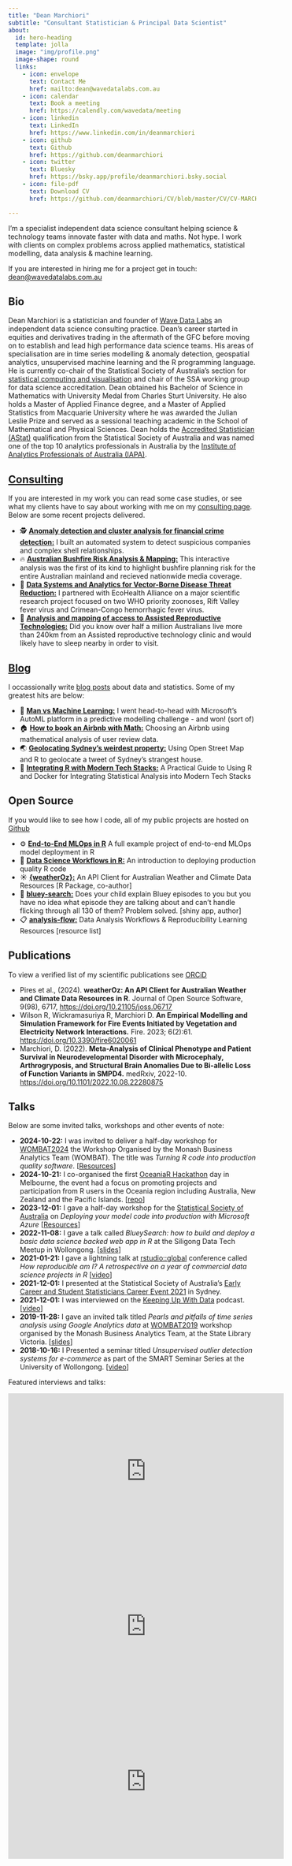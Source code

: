```yaml
---
title: "Dean Marchiori"
subtitle: "Consultant Statistician & Principal Data Scientist"
about:
  id: hero-heading 
  template: jolla
  image: "img/profile.png"
  image-shape: round
  links:
    - icon: envelope
      text: Contact Me
      href: mailto:dean@wavedatalabs.com.au
    - icon: calendar
      text: Book a meeting
      href: https://calendly.com/wavedata/meeting
    - icon: linkedin
      text: LinkedIn
      href: https://www.linkedin.com/in/deanmarchiori
    - icon: github
      text: Github
      href: https://github.com/deanmarchiori
    - icon: twitter
      text: Bluesky
      href: https://bsky.app/profile/deanmarchiori.bsky.social
    - icon: file-pdf
      text: Download CV
      href: https://github.com/deanmarchiori/CV/blob/master/CV/CV-MARCHIORI.pdf

---
```



:::{#hero-heading}
I'm a specialist independent data science consultant helping science & technology teams innovate faster with data and maths. Not hype. I work with clients on complex problems across applied mathematics, statistical modelling, data analysis & machine learning.  

If you are interested in hiring me for a project get in touch: [dean@wavedatalabs.com.au](mailto:dean@wavedatalabs.com.au)   
::: 


## Bio  

Dean Marchiori is a statistician and founder of [Wave Data Labs](https://www.wavedatalabs.com.au/) an independent data science consulting practice. Dean's career started in equities and derivatives trading in the aftermath of the GFC before moving on to establish and lead high performance data science teams. His areas of specialisation are in time series modelling & anomaly detection, geospatial analytics, unsupervised machine learning and the R programming language. He is currently co-chair of the Statistical Society of Australia’s section for [statistical computing and visualisation](https://statsoc.org.au/Statistical-Computing-and-Visualisation-Section) and chair of the SSA working group for data science accreditation. Dean obtained his Bachelor of Science in Mathematics with University Medal from Charles Sturt University. He also holds a Master of Applied Finance degree, and a Master of Applied Statistics from Macquarie University where he was awarded the Julian Leslie Prize and served as a sessional teaching academic in the School of Mathematical and Physical Sciences. Dean holds the [Accredited Statistician (AStat)](https://statsoc.org.au/Professional-accreditation) qualification from the Statistical Society of Australia and was named one of the top 10 analytics professionals in Australia by the [Institute of Analytics Professionals of Australia (IAPA)](https://www.iapa.org.au/).   

## [Consulting](consulting/) 

If you are interested in my work you can read some case studies, or see what my clients have to say about working with me on my [consulting page](consulting/index.qmd). Below are some recent projects delivered.

- 🕵 [**Anomaly detection and cluster analysis for financial crime detection:**](consulting/2024-01-01-service-2/) I built an automated system to detect suspicious companies and complex shell relationships. 
- 🔥 [**Australian Bushfire Risk Analysis & Mapping:**](consulting/2024-01-01-service-1/) This interactive analysis was the first of its kind to highlight bushfire planning risk for the entire Australian mainland and recieved nationwide media coverage.   
- 🦟 [**Data Systems and Analytics for Vector-Borne Disease Threat Reduction:**](consulting/2024-10-11-eco/) I partnered with EcoHealth Alliance on a major scientific research project focused on two WHO priority zoonoses, Rift Valley fever virus and Crimean-Congo hemorrhagic fever virus.
- 👶 [**Analysis and mapping of access to Assisted Reproductive Technologies:**](consulting/2024-01-01-service-4/) Did you know over half a million Australians live more than 240km from an Assisted reproductive technology clinic and would likely have to sleep nearby in order to visit.  


## [Blog](posts/)  

I occassionally write [blog posts](/posts/) about data and statistics. Some of my greatest hits are below:  

- 🥊 [**Man vs Machine Learning:**](posts/2023-06-02-man-vs-ml-20230619T002502Z-001/2023-06-02-man-vs-ml/) I went head-to-head with Microsoft’s AutoML platform in a predictive modelling challenge - and won! (sort of)  
- 🏠 [**How to book an Airbnb with Math:**](posts/2023-09-17-geolocating/) Choosing an Airbnb using mathematical analysis of user review data.  
- 🌏 [**Geolocating Sydney’s weirdest property:**](posts/2023-09-17-geolocating/) Using Open Street Map and R to geolocate a tweet of Sydney's strangest house.  
- 🔧 [**Integrating R with Modern Tech Stacks:**](posts/2024-12-02-r-docker/) A Practical Guide to Using R and Docker for Integrating Statistical Analysis into Modern Tech Stacks

## Open Source   

If you would like to see how I code, all of my public projects are hosted on [Github](https://github.com/deanmarchiori) 

- ⚙️ [**End-to-End MLOps in R**](https://github.com/deanmarchiori/r-model-template) A full example project of end-to-end MLOps model deployment in R
- 📘 [**Data Science Workflows in R:**](https://datasciworkflows.netlify.app/) An introduction to deploying production quality R code 
- ☀️ [**{weatherOz}:**](https://docs.ropensci.org/weatherOz/) An API Client for Australian Weather and Climate Data Resources [R Package, co-author]  
- 🐶 [**bluey-search:**](https://deanmarchiori.shinyapps.io/blueysearch/) Does your child explain Bluey episodes to you but you have no idea what episode they are talking about and can't handle flicking through all 130 of them? Problem solved. [shiny app, author]
- 📋 [**analysis-flow:**](https://github.com/deanmarchiori/analysis-flow) Data Analysis Workflows & Reproducibility Learning Resources [resource list]

## Publications  

To view a verified list of my scientific publications see [ORCiD](https://orcid.org/0000-0002-3430-7225)  

- Pires et al., (2024). **weatherOz: An API Client for Australian Weather and Climate Data Resources in R**. Journal of Open Source Software, 9(98), 6717, [https://doi.org/10.21105/joss.06717](https://doi.org/10.21105/joss.06717)   
- Wilson R, Wickramasuriya R, Marchiori D. **An Empirical Modelling and Simulation Framework for Fire Events Initiated by Vegetation and Electricity Network Interactions.** Fire. 2023; 6(2):61. [https://doi.org/10.3390/fire6020061](https://doi.org/10.3390/fire6020061)  
- Marchiori, D. (2022). **Meta-Analysis of Clinical Phenotype and Patient Survival in Neurodevelopmental Disorder with Microcephaly, Arthrogryposis, and Structural Brain Anomalies Due to Bi-allelic Loss of Function Variants in SMPD4.** medRxiv, 2022-10. [https://doi.org/10.1101/2022.10.08.22280875](https://doi.org/10.1101/2022.10.08.22280875)

## Talks  

Below are some invited talks, workshops and other events of note:  

- **2024-10-22:** I was invited to deliver a half-day workshop for [WOMBAT2024](https://wombat2024.numbat.space/tutorial_AM3.html) the Workshop Organised by the Monash Business Analytics Team (WOMBAT). The title was *Turning R code into production quality software*. [[Resources](https://datasciworkflows.netlify.app/)]   
- **2024-10-21:** I co-organised the first [OceaniaR Hackathon](https://statsocaus.github.io/oceaniaR-hack/) day in Melbourne, the event had a focus on promoting projects and participation from R users in the Oceania region including Australia, New Zealand and the Pacific Islands. [[repo](https://github.com/StatSocAus/oceaniaR-hack)]  
- **2023-12-01:** I gave a half-day workshop for the [Statistical Society of Australia](https://statsoc.org.au/event-5490184) on *Deploying your model code into production with Microsoft Azure* [[Resources](https://github.com/StatSocAus/tutorial_deploywithazure)]  
- **2022-11-08:** I gave a talk called *BlueySearch: how to build and deploy a basic data science backed web app in R* at the Siligong Data Tech Meetup in Wollongong. [[slides](https://github.com/deanmarchiori/siligong-data-talk)]   
- **2021-01-21:** I gave a lightning talk at [rstudio::global](https://cloud.rstudio.com/resources/rstudioglobal-2021/) conference called *How reproducible am I? A retrospective on a year of commercial data science projects in R* [[video](https://youtu.be/4T8gz9AmNOA)]  
- **2021-12-01:** I presented at the Statistical Society of Australia's [Early Career and Student Statisticians Career Event 2021](https://www.statsoc.org.au/event-4559340) in Sydney. 
- **2021-12-01:** I was interviewed on the [Keeping Up With Data](https://pod.link/1561894306) podcast. [[video](https://pod.link/1561894306)]  
- **2019-11-28:** I gave an invited talk titled *Pearls and pitfalls of time series analysis using Google Analytics data* at [WOMBAT2019](https://www.monash.edu/business/events/past-events/general/wombat2019) workshop organised by the Monash Business Analytics Team, at the State Library Victoria. [[slides](https://github.com/deanmarchiori/WOMBAT2019)]
- **2018-10-16:** I Presented a seminar titled *Unsupervised outlier detection systems for e-commerce* as part of the SMART Seminar Series at the University of Wollongong. [[video](https://youtu.be/BMODMydyrR8)]

Featured interviews and talks:  

<iframe width="560" height="315" src="https://www.youtube.com/embed/QC6yLHkG3u8?si=XqBinGF_ge-y8BWl&amp;start=67" title="YouTube video player" frameborder="0" allow="accelerometer; autoplay; clipboard-write; encrypted-media; gyroscope; picture-in-picture; web-share" referrerpolicy="strict-origin-when-cross-origin" allowfullscreen></iframe>

<iframe width="560" height="315" src="https://www.youtube.com/embed/4T8gz9AmNOA?si=wx0Qm7Wz7C6c9rex" title="YouTube video player" frameborder="0" allow="accelerometer; autoplay; clipboard-write; encrypted-media; gyroscope; picture-in-picture; web-share" referrerpolicy="strict-origin-when-cross-origin" allowfullscreen></iframe>  

<iframe width="560" height="315" src="https://www.youtube.com/embed/BMODMydyrR8?si=IRV6JHQs5c_BjR2P" title="YouTube video player" frameborder="0" allow="accelerometer; autoplay; clipboard-write; encrypted-media; gyroscope; picture-in-picture; web-share" referrerpolicy="strict-origin-when-cross-origin" allowfullscreen></iframe>